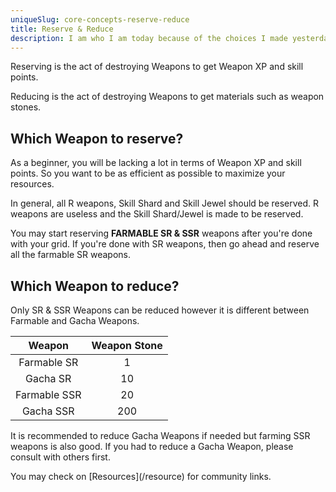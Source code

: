 ```yaml
---
uniqueSlug: core-concepts-reserve-reduce
title: Reserve & Reduce
description: I am who I am today because of the choices I made yesterday.
---
```


Reserving is the act of destroying Weapons to get Weapon XP and skill points.

Reducing is the act of destroying Weapons to get materials such as weapon stones.

## Which Weapon to reserve?

As a beginner, you will be lacking a lot in terms of Weapon XP and skill points.
So you want to be as efficient as possible to maximize your resources.

In general, all R weapons, Skill Shard and Skill Jewel should be reserved.
R weapons are useless and the Skill Shard/Jewel is made to be reserved.

You may start reserving **FARMABLE SR & SSR** weapons after you're done with your grid.
If you're done with SR weapons, then go ahead and reserve all the farmable SR weapons.

## Which Weapon to reduce?

Only SR & SSR Weapons can be reduced however it is different between Farmable and Gacha Weapons.

|    Weapon    | Weapon Stone |
| :----------: | :----------: |
| Farmable SR  |      1       |
|   Gacha SR   |      10      |
| Farmable SSR |      20      |
|  Gacha SSR   |     200      |

It is recommended to reduce Gacha Weapons if needed but farming SSR weapons is also good.
If you had to reduce a Gacha Weapon, please consult with others first.

<Callout type="default">
    You may check on [Resources](/resource) for community
    links.
</Callout>
